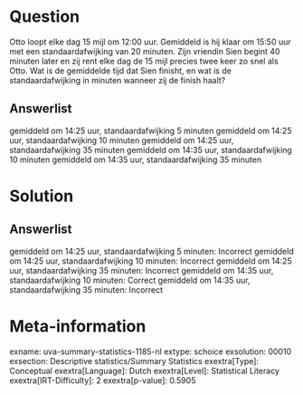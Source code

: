 Question
========

Otto loopt elke dag 15 mijl om 12:00 uur. Gemiddeld is hij klaar om
15:50 uur met een standaardafwijking van 20 minuten. Zijn vriendin Sien
begint 40 minuten later en zij rent elke dag de 15 mijl precies twee
keer zo snel als Otto. Wat is de gemiddelde tijd dat Sien finisht, en
wat is de standaardafwijking in minuten wanneer zij de finish haalt?

Answerlist
----------

gemiddeld om 14:25 uur, standaardafwijking 5 minuten
gemiddeld om 14:25 uur, standaardafwijking 10 minuten
gemiddeld om 14:25 uur, standaardafwijking 35 minuten
gemiddeld om 14:35 uur, standaardafwijking 10 minuten
gemiddeld om 14:35 uur, standaardafwijking 35 minuten

Solution
========

Answerlist
----------

gemiddeld om 14:25 uur, standaardafwijking 5 minuten: Incorrect
gemiddeld om 14:25 uur, standaardafwijking 10 minuten: Incorrect
gemiddeld om 14:25 uur, standaardafwijking 35 minuten: Incorrect
gemiddeld om 14:35 uur, standaardafwijking 10 minuten: Correct
gemiddeld om 14:35 uur, standaardafwijking 35 minuten: Incorrect

Meta-information
================
exname: uva-summary-statistics-1185-nl
extype: schoice
exsolution: 00010
exsection: Descriptive statistics/Summary Statistics 
exextra[Type]: Conceptual
exextra[Language]: Dutch
exextra[Level]: Statistical Literacy
exextra[IRT-Difficulty]: 2
exextra[p-value]: 0.5905
